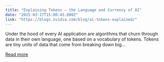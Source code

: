 ```yaml
---
title: "Explaining Tokens — the Language and Currency of AI"
date: "2025-03-17T15:00:45.000Z"
link: "https://blogs.nvidia.com/blog/ai-tokens-explained/"
---
```


Under the hood of every AI application are algorithms that churn through data in their own language, one based on a vocabulary of tokens. Tokens are tiny units of data that come from breaking down big...

[Read more](https://blogs.nvidia.com/blog/ai-tokens-explained/)

